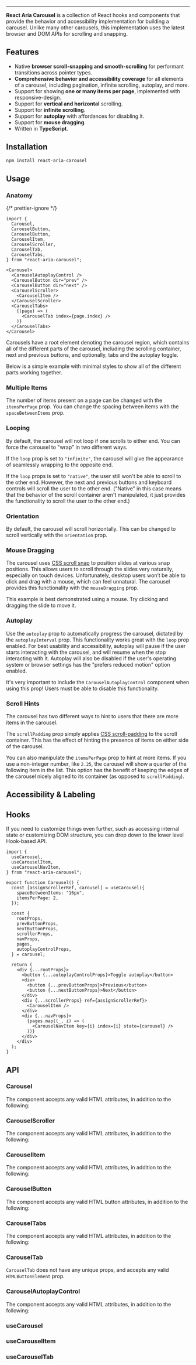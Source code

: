 


<hr className={css({ mt: 0 })} />

**React Aria Carousel** is a collection of React hooks and components that provide the behavior and accessibility implementation for building a carousel. Unlike many other carousels, this implementation uses the latest browser and DOM APIs for scrolling and snapping.

## Features

- Native **browser scroll-snapping and smooth-scrolling** for performant transitions across pointer types.
- **Comprehensive behavior and accessibility coverage** for all elements of a carousel, including pagination, infinite scrolling, autoplay, and more.
- Support for showing **one or many items per page**, implemented with responsive-design.
- Support for **vertical and horizontal** scrolling.
- Support for **infinite scrolling**.
- Support for **autoplay** with affordances for disabling it.
- Support for **mouse dragging**.
- Written in **TypeScript**.

## Installation

```sh
npm install react-aria-carousel
```

## Usage

### Anatomy

{/* prettier-ignore */}
```tsx
import {
  Carousel,
  CarouselButton,
  CarouselButton,
  CarouselItem,
  CarouselScroller,
  CarouselTab,
  CarouselTabs,
} from "react-aria-carousel";

<Carousel>
  <CarouselAutoplayControl />
  <CarouselButton dir="prev" />
  <CarouselButton dir="next" />
  <CarouselScroller>
    <CarouselItem />
  </CarouselScroller>
  <CarouselTabs>
    {(page) => (
      <CarouselTab index={page.index} />
    )}
  </CarouselTabs>
</Carousel>
```

Carousels have a root element denoting the carousel region, which contains all of the different parts of the carousel, including the scrolling container, next and previous buttons, and optionally, tabs and the autoplay toggle.

Below is a simple example with minimal styles to show all of the different parts working together.

<Basic />

### Multiple Items

The number of items present on a page can be changed with the `itemsPerPage` prop. You can change the spacing between items with the `spaceBetweenItems` prop.

<MultipleItems />

### Looping

By default, the carousel will not loop if one scrolls to either end. You can force the carousel to "wrap" in two different ways.

If the `loop` prop is set to `"infinite"`, the carousel will give the appearance of seamlessly wrapping to the opposite end.

If the `loop` props is set to `"native"`, the user still won't be able to scroll to the other end. However, the next and previous buttons and keyboard controls will scroll the user to the other end. ("Native" in this case means that the behavior of the scroll container aren't manipulated, it just provides the functionality to scroll the user to the other end.)

<Looping />

### Orientation

By default, the carousel will scroll horizontally. This can be changed to scroll vertically with the `orientation` prop.

<Orientation />

### Mouse Dragging

The carousel uses [CSS scroll snap](https://developer.mozilla.org/en-US/docs/Web/CSS/scroll-snap-type) to position slides at various snap positions. This allows users to scroll through the slides very naturally, especially on touch devices. Unfortunately, desktop users won’t be able to click and drag with a mouse, which can feel unnatural. The carousel provides this functionality with the `mouseDragging` prop.

This example is best demonstrated using a mouse. Try clicking and dragging the slide to move it.

<MouseDragging />

### Autoplay

Use the `autoplay` prop to automatically progress the carousel, dictated by the `autoplayInterval` prop. This functionality works great with the `loop` prop enabled. For best usability and accessibility, autoplay will pause if the user starts interacting with the carousel, and will resume when the stop interacting with it. Autoplay will also be disabled if the user's operating system or browser settings has the "prefers reduced motion" option enabled.

It's very important to include the `CarouselAutoplayControl` component when using this prop! Users must be able to disable this functionality.

<Autoplay />

### Scroll Hints

The carousel has two different ways to hint to users that there are more items in the carousel.

The `scrollPadding` prop simply applies [CSS scroll-padding](https://developer.mozilla.org/en-US/docs/Web/CSS/scroll-padding) to the scroll container. This has the effect of hinting the presence of items on either side of the carousel.

You can also manipulate the `itemsPerPage` prop to hint at more items. If you use a non-integer number, like `2.25`, the carousel will show a quarter of the following item in the list. This option has the benefit of keeping the edges of the carousel nicely aligned to its container (as opposed to `scrollPadding`).

<ScrollHints />

## Accessibility & Labeling

## Hooks

If you need to customize things even further, such as accessing internal state or customizing DOM structure, you can drop down to the lower level Hook-based API.

```tsx
import {
  useCarousel,
  useCarouselItem,
  useCarouselNavItem,
} from "react-aria-carousel";

export function Carousel() {
  const [assignScrollerRef, carousel] = useCarousel({
    spaceBetweenItems: "16px",
    itemsPerPage: 2,
  });

  const {
    rootProps,
    prevButtonProps,
    nextButtonProps,
    scrollerProps,
    navProps,
    pages,
    autoplayControlProps,
  } = carousel;

  return (
    <div {...rootProps}>
      <button {...autoplayControlProps}>Toggle autoplay</button>
      <div>
        <button {...prevButtonProps}>Previous</button>
        <button {...nextButtonProps}>Next</button>
      </div>
      <div {...scrollerProps} ref={assignScrollerRef}>
        <CarouselItem />
      </div>
      <div {...navProps}>
        {pages.map((_, i) => (
          <CarouselNavItem key={i} index={i} state={carousel} />
        ))}
      </div>
    </div>
  );
}
```

## API

### Carousel

The component accepts any valid HTML attributes, in addition to the following:

<PropTable data={propData.Carousel} />

### CarouselScroller

The component accepts any valid HTML attributes, in addition to the following:

<PropTable data={propData.CarouselScroller} />

### CarouselItem

The component accepts any valid HTML attributes, in addition to the following:

<PropTable data={propData.CarouselItem} />

### CarouselButton

The component accepts any valid HTML button attributes, in addition to the following:

<PropTable data={propData.CarouselButton} />

### CarouselTabs

The component accepts any valid HTML attributes, in addition to the following:

<PropTable data={propData.CarouselTabs} />

### CarouselTab

`CarouselTab` does not have any unique props, and accepts any valid `HTMLButtonElement` prop.

### CarouselAutoplayControl

The component accepts any valid HTML attributes, in addition to the following:

<PropTable data={propData.CarouselAutoplayControl} />

### useCarousel

<PropTable data={propData.useCarousel} />

### useCarouselItem

<PropTable data={propData.useCarouselItem} />

### useCarouselTab

<PropTable data={propData.useCarouselTab} />
